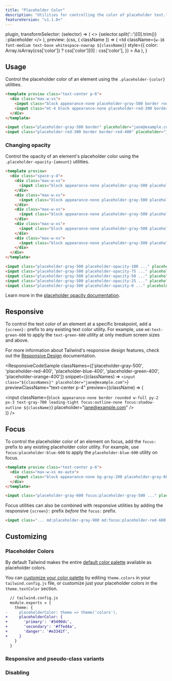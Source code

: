 ```yaml
---
title: "Placeholder Color"
description: "Utilities for controlling the color of placeholder text."
featureVersion: "v1.1.0+"
---
```



  plugin,
  transformSelector: (selector) => (
    <>
      {selector.split('::')[0].trim()}
      <span className="text-gray-500">::placeholder</span>
    </>
  ),
  preview: (css, { className }) => (
    <td
      className={`w-16 font-medium text-base whitespace-nowrap ${className}`}
      style={{
        color: Array.isArray(css['color']) ? css['color'][0] : css['color'],
      }}
    >
      Aa
    </td>
  ),
}

## Usage

Control the placeholder color of an element using the `.placeholder-{color}` utilities.

```html
<template preview class="text-center p-6">
  <div class="max-w-xs">
    <input class="block appearance-none placeholder-gray-500 border rounded w-full py-2 px-3 text-gray-700 leading-tight focus:outline-none focus:shadow-outline" placeholder="jane@example.com">
    <input class="mt-4 block appearance-none placeholder-red-300 border border-red-400 rounded w-full py-2 px-3 text-gray-700 leading-tight focus:outline-none focus:shadow-outline" placeholder="jane@example.com">
  </div>
</template>

<input class="placeholder-gray-500 border" placeholder="jane@example.com">
<input class="placeholder-red-300 border border-red-400" placeholder="jane@example.com">
```

### <Heading badge="v1.4.0+">Changing opacity</Heading>

Control the opacity of an element's placeholder color using the `.placeholder-opacity-{amount}` utilities.

```html
<template preview>
  <div class="space-y-4">
    <div class="max-w-xs">
      <input class="block appearance-none placeholder-gray-500 placeholder-opacity-100 border rounded w-full py-2 px-3 text-gray-700 leading-tight focus:outline-none focus:shadow-outline" placeholder="jane@example.com">
    </div>
    <div class="max-w-xs">
      <input class="block appearance-none placeholder-gray-500 placeholder-opacity-75 border rounded w-full py-2 px-3 text-gray-700 leading-tight focus:outline-none focus:shadow-outline" placeholder="jane@example.com">
    </div>
    <div class="max-w-xs">
      <input class="block appearance-none placeholder-gray-500 placeholder-opacity-50 border rounded w-full py-2 px-3 text-gray-700 leading-tight focus:outline-none focus:shadow-outline" placeholder="jane@example.com">
    </div>
    <div class="max-w-xs">
      <input class="block appearance-none placeholder-gray-500 placeholder-opacity-25 border rounded w-full py-2 px-3 text-gray-700 leading-tight focus:outline-none focus:shadow-outline" placeholder="jane@example.com">
    </div>
    <div class="max-w-xs">
      <input class="block appearance-none placeholder-gray-500 placeholder-opacity-0 border rounded w-full py-2 px-3 text-gray-700 leading-tight focus:outline-none focus:shadow-outline" placeholder="jane@example.com">
    </div>
  </div>
</template>

<input class="placeholder-gray-500 placeholder-opacity-100 ..." placeholder="jane@example.com">
<input class="placeholder-gray-500 placeholder-opacity-75 ..." placeholder="jane@example.com">
<input class="placeholder-gray-500 placeholder-opacity-50 ..." placeholder="jane@example.com">
<input class="placeholder-gray-500 placeholder-opacity-25 ..." placeholder="jane@example.com">
<input class="placeholder-gray-500 placeholder-opacity-0 ..." placeholder="jane@example.com">
```

Learn more in the [placeholder opacity documentation](/docs/placeholder-opacity).

## Responsive

To control the text color of an element at a specific breakpoint, add a `{screen}:` prefix to any existing text color utility. For example, use `md:text-green-600` to apply the `text-green-600` utility at only medium screen sizes and above.

For more information about Tailwind's responsive design features, check out the [Responsive Design](/docs/responsive-design) documentation.

<ResponsiveCodeSample
  classNames={['placeholder-gray-500', 'placeholder-red-400', 'placeholder-blue-400', 'placeholder-green-400', 'placeholder-orange-400']}
  snippet={(classNames) => `
    <input class="${classNames}" placeholder="jane@example.com">
  `}
  previewClassName="text-center p-4"
  preview={(className) => (
    <div className="max-w-xs mx-auto">
      <input className={`block appearance-none border rounded w-full py-2 px-3 text-gray-700 leading-tight focus:outline-none focus:shadow-outline ${className}`} placeholder="jane@example.com" />
    </div>
  )}
/>

## Focus

To control the placeholder color of an element on focus, add the `focus:` prefix to any existing placeholder color utility. For example, use `focus:placeholder-blue-600` to apply the `placeholder-blue-600` utility on focus.

```html
<template preview class="text-center p-6">
  <div class="max-w-xs mx-auto">
    <input class="block appearance-none bg-gray-200 placeholder-gray-600 border border-transparent focus:border-gray-300 focus:bg-white focus:placeholder-gray-500 rounded w-full py-2 px-3 text-gray-700 leading-tight focus:outline-none" placeholder="jane@example.com">
  </div>
</template>

<input class="placeholder-gray-600 focus:placeholder-gray-500 ..." placeholder="jane@example.com">
```

Focus utilities can also be combined with responsive utilities by adding the responsive `{screen}:` prefix *before* the `focus:` prefix.

```html
<input class="... md:placeholder-gray-900 md:focus:placeholder-red-600 ...">
```

## Customizing

### Placeholder Colors

By default Tailwind makes the entire [default color palette](/docs/customizing-colors#default-color-palette) available as placeholder colors.

You can [customize your color palette](/docs/colors#customizing) by editing `theme.colors` in your `tailwind.config.js` file, or customize just your placeholder colors in the `theme.textColor` section.

```diff
  // tailwind.config.js
  module.exports = {
    theme: {
-     placeholderColor: theme => theme('colors'),
+     placeholderColor: {
+       'primary': '#3490dc',
+       'secondary': '#ffed4a',
+       'danger': '#e3342f',
+     }
    }
  }
```

### Responsive and pseudo-class variants

<Variants plugin="placeholderColor" />

### Disabling

<Disabling plugin="placeholderColor" />
